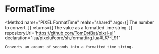 
# FormatTime
<Method
	name="PIXEL.FormatTime"
	realm="shared"
	args={[
		<Argument type="number" name="value">The number to convert.</Argument>
	]}
	returns={[
		<ReturnValue type="string">The value as a formatted time string.</ReturnValue>
	]}
	repositoryUrl="https://github.com/TomDotBat/pixel-ui"
	declaration="lua/pixelui/core/sh_formatting.lua#L67-L91"
>
	Converts an amount of seconds into a formatted time string.
</Method>